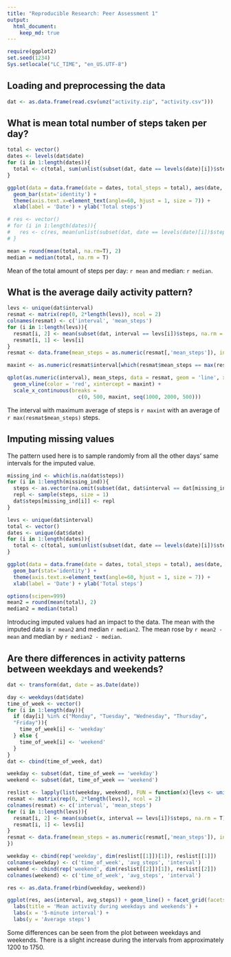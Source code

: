 ```yaml
---
title: "Reproducible Research: Peer Assessment 1"
output: 
  html_document:
    keep_md: true
---
```

```r
require(ggplot2)
set.seed(1234)
Sys.setlocale("LC_TIME", "en_US.UTF-8")
```

## Loading and preprocessing the data
```r
dat <- as.data.frame(read.csv(unz("activity.zip", "activity.csv")))
```


## What is mean total number of steps taken per day?
```r
total <- vector()
dates <- levels(dat$date)
for (i in 1:length(dates)){
  total <- c(total, sum(unlist(subset(dat, date == levels(date)[i])$steps), na.rm = T))
}

ggplot(data = data.frame(date = dates, total_steps = total), aes(date, total_steps)) + 
  geom_bar(stat='identity') +
  theme(axis.text.x=element_text(angle=60, hjust = 1, size = 7)) +
  xlab(label = 'Date') + ylab('Total steps')

# res <- vector()
# for (i in 1:length(dates)){
#   res <- c(res, mean(unlist(subset(dat, date == levels(date)[i])$steps), na.rm = T))
# }
```

```r
mean = round(mean(total, na.rm=T), 2)
median = median(total, na.rm = T)
```
Mean of the total amount of steps per day: `r mean` and median: `r median`.


## What is the average daily activity pattern?
```r

levs <- unique(dat$interval)
resmat <- matrix(rep(0, 2*length(levs)), ncol = 2)
colnames(resmat) <- c('interval', 'mean_steps')
for (i in 1:length(levs)){ 
  resmat[i, 2] <- mean(subset(dat, interval == levs[i])$steps, na.rm = T) 
  resmat[i, 1] <- levs[i]
}
resmat <- data.frame(mean_steps = as.numeric(resmat[,'mean_steps']), interval = as.numeric(resmat[,'interval']))

maxint <- as.numeric(resmat$interval[which(resmat$mean_steps == max(resmat$mean_steps))])

qplot(as.numeric(interval), mean_steps, data = resmat, geom = 'line', xlab = 'Interval', ylab = 'Mean steps') + 
  geom_vline(color = 'red', xintercept = maxint) + 
  scale_x_continuous(breaks = 
                       c(0, 500, maxint, seq(1000, 2000, 500)))
```

The interval with maximum average of steps is `r maxint` with an average of `r max(resmat$mean_steps)` steps.


## Imputing missing values
The pattern used here is to sample randomly from all the other days' same intervals for the imputed value.

```r
missing_ind <- which(is.na(dat$steps))
for (i in 1:length(missing_ind)){
  steps <- as.vector(na.omit(subset(dat, dat$interval == dat[missing_ind[i],]$interval)$steps))
  repl <- sample(steps, size = 1)
  dat$steps[missing_ind[i]] <- repl
}

levs <- unique(dat$interval)
total <- vector()
dates <- unique(dat$date)
for (i in 1:length(dates)){
  total <- c(total, sum(unlist(subset(dat, date == levels(date)[i])$steps)))
}

ggplot(data = data.frame(date = dates, total_steps = total), aes(date, total_steps)) + 
  geom_bar(stat='identity') +
  theme(axis.text.x=element_text(angle=60, hjust = 1, size = 7)) +
  xlab(label = 'Date') + ylab('Total steps')
```

```r
options(scipen=999)
mean2 = round(mean(total), 2)
median2 = median(total)
```

Introducing imputed values had an impact to the data. The mean with the imputed data is `r mean2` and median `r median2`. The mean rose by `r mean2 - mean` and median by `r median2 - median`.


## Are there differences in activity patterns between weekdays and weekends?

```r
dat <- transform(dat, date = as.Date(date))

day <- weekdays(dat$date)
time_of_week <- vector()
for (i in 1:length(day)){
  if (day[i] %in% c("Monday", "Tuesday", "Wednesday", "Thursday", 
  "Friday")){
    time_of_week[i] <- 'weekday'
  } else {
    time_of_week[i] <- 'weekend'
  }
}
dat <- cbind(time_of_week, dat)

weekday <- subset(dat, time_of_week == 'weekday')
weekend <- subset(dat, time_of_week == 'weekend')

reslist <- lapply(list(weekday, weekend), FUN = function(x){levs <- unique(x$interval)
resmat <- matrix(rep(0, 2*length(levs)), ncol = 2)
colnames(resmat) <- c('interval', 'mean_steps')
for (i in 1:length(levs)){ 
  resmat[i, 2] <- mean(subset(x, interval == levs[i])$steps, na.rm = T) 
  resmat[i, 1] <- levs[i]
}
resmat <- data.frame(mean_steps = as.numeric(resmat[,'mean_steps']), interval = as.numeric(resmat[,'interval']))
})

weekday <- cbind(rep('weekday', dim(reslist[[1]])[1]), reslist[[1]])
colnames(weekday) <- c('time_of_week', 'avg_steps', 'interval')
weekend <- cbind(rep('weekend', dim(reslist[[2]])[1]), reslist[[2]])
colnames(weekend) <- c('time_of_week', 'avg_steps', 'interval')

res <- as.data.frame(rbind(weekday, weekend))

ggplot(res, aes(interval, avg_steps)) + geom_line() + facet_grid(facets = . ~ time_of_week, ) + 
  labs(title = 'Mean activity during weekdays and weekends') +
  labs(x = '5-minute interval') + 
  labs(y = 'Average steps')
```

Some differences can be seen from the plot between weekdays and weekends. There is a slight increase during the intervals from approximately 1200 to 1750.